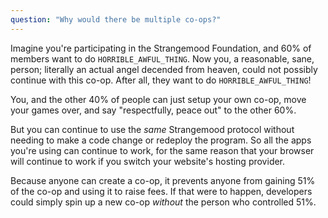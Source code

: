 ```yaml
---
question: "Why would there be multiple co-ops?"
---
```


Imagine you're participating in the Strangemood Foundation, and 60% of members want to do `HORRIBLE_AWFUL_THING`. Now you, a reasonable, sane, person; literally an actual angel decended from heaven, could not possibly continue with this co-op. After all, they want to do `HORRIBLE_AWFUL_THING`!

You, and the other 40% of people can just setup your own co-op, move your games over, and say "respectfully, peace out" to the other 60%.

But you can continue to use the _same_ Strangemood protocol without needing to make a code change or redeploy the program. So all the apps you're using can continue to work, for the same reason that your browser will continue to work if you switch your website's hosting provider.

Because anyone can create a co-op, it prevents anyone from gaining 51% of the co-op and using it to raise fees. If that were to happen, developers could simply spin up a new co-op _without_ the person who controlled 51%.
